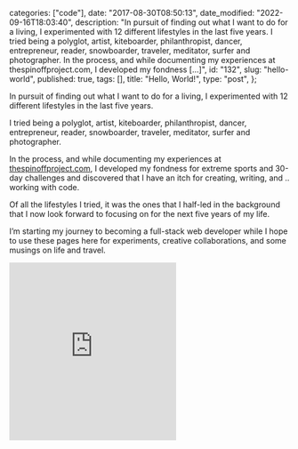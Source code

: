 
  categories: ["code"],
  date: "2017-08-30T08:50:13",
  date_modified: "2022-09-16T18:03:40",
  description:
    "In pursuit of finding out what I want to do for a living, I experimented with 12 different lifestyles in the last five years. I tried being a polyglot, artist, kiteboarder, philanthropist, dancer, entrepreneur, reader, snowboarder, traveler, meditator, surfer and photographer. In the process, and while documenting my experiences at thespinoffproject.com, I developed my fondness […]",
  id: "132",
  slug: "hello-world",
  published: true,
  tags: [],
  title: "Hello, World!",
  type: "post",
};


In pursuit of finding out what I want to do for a living, I experimented with 12 different lifestyles in the last five years.

I tried being a polyglot, artist, kiteboarder, philanthropist, dancer, entrepreneur, reader, snowboarder, traveler, meditator, surfer and photographer.

In the process, and while documenting my experiences at [thespinoffproject.com](/tsop), I developed my fondness for extreme sports and 30-day challenges and discovered that I have an itch for creating, writing, and .. working with code.

Of all the lifestyles I tried, it was the ones that I half-led in the background that I now look forward to focusing on for the next five years of my life.

I’m starting my journey to becoming a full-stack web developer while I hope to use these pages here for experiments, creative collaborations, and some musings on life and travel.

<iframe
  src="https://codepen.io/mirhamasala/embed/eEPBBj?default-tab=html%2Cresult"
  className="w-full"
  height="320"
  allowfullscreen="true"
  allowtransparency="true"
  frameborder="no"
  loading="lazy"
  scrolling="no"
  title="Hello, World!"
/>

See the Pen [Hello, World!](https://codepen.io/mirhamasala/pen/eEPBBj/) by Mirha Masala ([@mirhamasala](https://codepen.io/mirhamasala)) on [CodePen](https://codepen.io).

